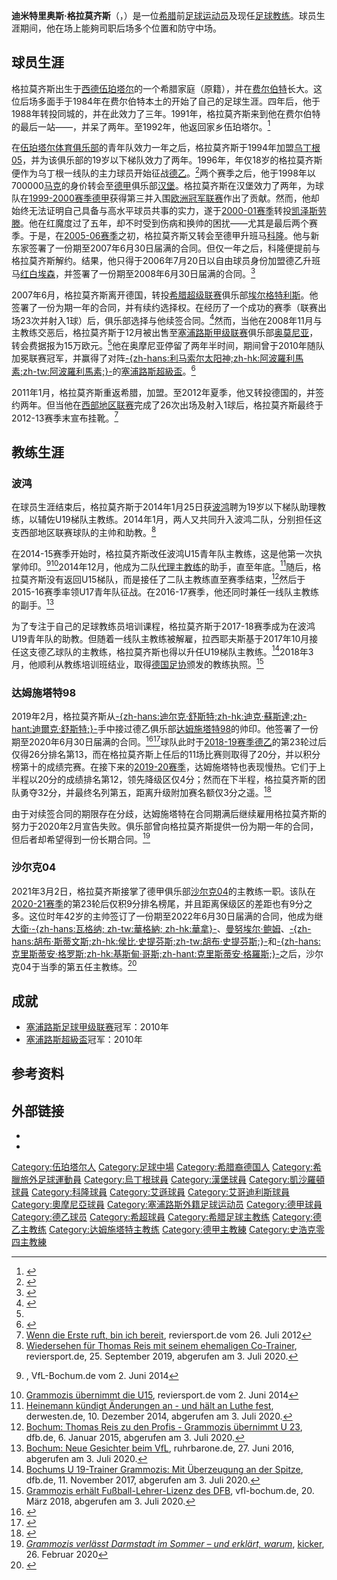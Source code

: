 {{noteTA
|G1=football|G2=uefa|G3=德甲
|T=zh-hans:迪米特里奥斯·格拉莫齐斯;zh-hk:迪米圖斯·加拉蒙斯;zh-hant:迪米特里奧斯·格拉莫齊斯;
|1=zh-hans:迪米特里奥斯;zh-hk:迪米圖斯;zh-hant:迪米特里奧斯;
|2=zh-hans:格拉莫齐斯;zh-hk:加拉蒙斯;zh-hant:格拉莫齊斯;
}}
{{Infobox football biography
| fullname            = {{lang|el|Δημήτρης Γραμμόζης}}
| image          =
| height         = {{height|m=1.79}}
| birth_date     = {{Birth date and age|1978|7|8}}
| birth_place    = {{BRD}}[[伍珀塔尔|伍珀塔尔]]
| position       = [[防守中场|防守中场]]
| currentclub    = 
| youthyears1    = 1984–1988
| youthclubs1    = {{ld|费尔伯特联盟|SV Union Velbert|内菲格斯}}
| youthyears2    = 1988–1991
| youthclubs2    = {{ld|费尔伯特体育及竞赛联合会|SSVg Velbert|费尔伯特}}
| youthyears3    = 1991–1992
| youthclubs3    = {{ld|普鲁士费尔伯特|Borussia Velbert}}
| youthyears4    = 1993
| youthclubs4    = [[伍珀塔尔体育俱乐部|伍珀塔尔]]
| youthyears5    = 1994–1996
| youthclubs5    = [[乌丁根05|乌丁根05]]
| years1         = 1996–1998
| clubs1         = [[乌丁根05|乌丁根05]]
| caps1          = 57
| goals1         = 3
| years2         = 1998–2000
| clubs2         = [[汉堡体育俱乐部|汉堡]]
| caps2          = 32
| goals2         = 1
| years3         = 2000–2005
| clubs3         = [[凯泽斯劳滕足球俱乐部|凯泽斯劳滕]]
| caps3          = 92
| goals3         = 3
| years4         = 2002–2003
| clubs4         = → [[凯泽斯劳滕二队|凯泽斯劳滕二队]]
| caps4          = 2
| goals4         = 0
| years5         = 2005–2006
| clubs5         = [[科隆足球俱乐部|科隆]]
| caps5          = 19
| goals5         = 0
| years6         = 2006–2007
| clubs6         = [[红白埃森|红白埃森]]
| caps6          = 8
| goals6         = 0
| years7         = 2007–2008
| clubs7         = [[埃尔格特利斯足球俱乐部|埃尔格特利斯]]
| caps7          = 32
| goals7         = 3
| years8         = 2009–2011
| clubs8         = [[奧摩尼亞體育會|奥莫尼亚]]
| caps8          = 32
| goals8         = 1
| years9         = 2011–2012
| clubs9         = {{le|克基拉竞技|A.O. Kerkyra}}
| caps9          = 34
| goals9         = 5
| years10        = 2012–2013
| clubs10        = {{le|波鸿二队|VfL Bochum II}}
| caps10         = 26
| goals10        = 1
| totalcaps      = 334
| totalgoals     = 17
| nationalyears1 =
| nationalteam1  = [[希臘21歲以下國家足球隊|希腊U21]]
| nationalcaps1  = 8
| nationalgoals1 = 0
| manageryears1  = 2014
| managerclubs1  = [[波鸿足球俱乐部|波鸿]]U15
| manageryears2  = 2014
| managerclubs2  = {{le|波鸿二队|VfL Bochum II}}（[[看守領隊|代理]]）
| manageryears3  = 2015
| managerclubs3  = {{le|波鸿二队|VfL Bochum II}}
| manageryears4  = 2015–2017
| managerclubs4  = [[波鸿足球俱乐部|波鸿]]U17
| manageryears5  = 2017–2019
| managerclubs5  = [[波鸿足球俱乐部|波鸿]]U19
| manageryears6  = 2019–2020
| managerclubs6  = [[达姆施塔特98|达姆施塔特98]]
| manageryears7  = 2021–2022
| managerclubs7  = [[沙尔克04|沙尔克04]]
}}
'''迪米特里奥斯·格拉莫齐斯'''（{{lang-gr|Δημήτρης Γραμμόζης}}，{{bd|1978年|7月8日|catIdx=Grammozis,Dimitrios}}）是一位[[希腊|希腊]]前[[足球员|足球运动员]]及现任[[足球教练|足球教练]]。球员生涯期间，他在场上能夠司职后场多个位置和防守中场。

== 球员生涯 ==
格拉莫齐斯出生于[[西德|西德]][[伍珀塔尔|伍珀塔尔]]的一个希腊家庭（原籍{{le|凯法洛夫里索|Kefalovryso, Ioannina}}），并在[[费尔伯特|费尔伯特]]长大。这位后场多面手于1984年在费尔伯特本土的{{ld|费尔伯特联盟|SV Union Velbert|内菲格斯体操及体育俱乐部}}开始了自己的足球生涯。四年后，他于1988年转投同城的{{ld|费尔伯特体育及竞赛联合会|SSVg Velbert}}，并在此效力了三年。1991年，格拉莫齐斯来到他在费尔伯特的最后一站——{{ld|普鲁士费尔伯特|Borussia Velbert}}，并呆了两年。至1992年，他返回家乡伍珀塔尔。<ref>{{cite web|url=https://www.sportbuzzer.de/artikel/dimitrios-grammozis-schalke-trainer-im-check-stationen-karriere-bochum-darmstadt/|title=Wer ist Dimitrios Grammozis? Der neue Trainer des FC Schalke 04 im Check|publisher = Sportbuzzer|date=2021-03-03|accessdate=2021-03-05}}</ref>

在[[伍珀塔尔体育俱乐部|伍珀塔尔体育俱乐部]]的青年队效力一年之后，格拉莫齐斯于1994年加盟[[乌丁根05|乌丁根05]]，并为该俱乐部的19岁以下梯队效力了两年。1996年，年仅18岁的格拉莫齐斯便作为乌丁根一线队的主力球员开始征战[[德乙|德乙]]。<ref>{{cite web|url=http://www.skladyfutbol.pl/infopage.php?id=1874|title=KFC Uerdingen 1996–97|publisher = Skladyfutbol.pl|date=2020-01-13|accessdate=2020-01-13}}</ref>两个赛季之后，他于1998年以700000[[德国马克|马克]]的身价转会至[[德甲|德甲]]俱乐部[[汉堡体育俱乐部|汉堡]]。格拉莫齐斯在汉堡效力了两年，为球队在[[1999年至2000年德國足球甲級聯賽|1999-2000赛季德甲]]获得第三并入围[[2000–01年歐洲冠軍聯賽|欧洲冠军联赛]]作出了贡献。然而，他却始终无法证明自己具备与高水平球员共事的实力，遂于[[2000年至2001年德国足球甲级联赛|2000-01赛季]]转投[[凯泽斯劳滕足球俱乐部|凯泽斯劳滕]]。他在红魔度过了五年，却不时受到伤病和换帅的困扰——尤其是最后两个赛季。于是，在[[2005年至2006年德国足球甲级联赛|2005-06赛季]]之初，格拉莫齐斯又转会至德甲升班马[[科隆足球俱乐部|科隆]]。他与新东家签署了一份期至2007年6月30日届满的合同。但仅一年之后，科隆便提前与格拉莫齐斯解约。结果，他只得于2006年7月20日以自由球员身份加盟德乙升班马[[红白埃森|红白埃森]]，并签署了一份期至2008年6月30日届满的合同。<ref>{{cite web|url=https://www.ksta.de/grammozis-wechselt-zu-rot-weiss-essen-13103368?cb=1614927400046|title=Grammozis wechselt zu Rot-Weiss Essen|publisher = Kölner Stadt-Anzeiger|date=2006-07-21|accessdate=2021-03-05}}</ref>

2007年6月，格拉莫齐斯离开德国，转投[[希臘足球超級聯賽|希腊超级联赛]]俱乐部[[埃尔格特利斯足球俱乐部|埃尔格特利斯]]。他签署了一份为期一年的合同，并有续约选择权。在经历了一个成功的赛季（联赛出场23次并射入1球）后，俱乐部选择与他续签合同。<ref name="ergo">{{cite news|url=http://www.athleticradio.gr/ergotelis/5834-stin-omonoia-o-grammozis/ |script-title=el:Στην Ομόνοια ο Γραμμόζης |publisher=athleticradio.gr |date=2008-12-08 |accessdate=2018-05-07 }}</ref>然而，当他在2008年11月与主教练{{le|尼科斯·卡拉格奥吉奥|Nikos Karageorgiou}}交恶后，格拉莫齐斯于12月被出售至[[塞浦路斯甲組足球聯賽|塞浦路斯甲级联赛]]俱乐部[[奧摩尼亞體育會|奥莫尼亚]]，转会费据报为15万欧元。<ref name="ergo"/>他在奥摩尼亚停留了两年半时间，期间曾于2010年随队加冕联赛冠军，并赢得了对阵[[阿波羅利馬素|-{zh-hans:利马索尔太阳神;zh-hk:阿波羅利馬素;zh-tw:阿波羅利馬素;}-]]的[[塞浦路斯超級盃|塞浦路斯超級盃]]。<ref>{{cite web|url=http://www.rsssf.com/tablesc/cypsupcuphist.html|title=Cyprus - List of Super Cup Finals|website=www.rsssf.com|access-date=2018-04-06}}</ref>

2011年1月，格拉莫齐斯重返希腊，加盟{{le|克基拉竞技|A.O. Kerkyra}}。至2012年夏季，他又转投德国的{{le|波鸿二队|VfL Bochum II}}，并签约两年。但当他在[[德国足球西部地区联赛|西部地区联赛]]完成了26次出场及射入1球后，格拉莫齐斯最终于2012-13赛季末宣布挂靴。<ref>[https://www.reviersport.de/202116---vfl-ii-dimitrios-grammozis-soll-team-fuehren.html Wenn die Erste ruft, bin ich bereit], reviersport.de vom 26. Juli 2012</ref>

== 教练生涯 ==
=== 波鸿 ===
在球员生涯结束后，格拉莫齐斯于2014年1月25日获[[波鸿足球俱乐部|波鸿]]聘为19岁以下梯队助理教练，以辅佐U19梯队主教练{{ld|托马斯·赖斯 (足球运动员)|Thomas Reis (Fußballspieler)|托马斯·赖斯}}。2014年1月，两人又共同升入波鸿二队，分别担任这支西部地区联赛球队的主帅和助教。<ref>[https://www.reviersport.de/artikel/wiedersehen-fuer-thomas-reis-mit-seinem-ehemaligen-co-trainer/ Wiedersehen für Thomas Reis mit seinem ehemaligen Co-Trainer], reviersport.de, 25. September 2019, abgerufen am 3. Juli 2020.</ref>

在2014-15赛季开始时，格拉莫齐斯改任波鸿U15青年队主教练，这是他第一次执掌帅印。<ref>{{Wayback |url=http://www.vfl-bochum.de/site/_home/_aktuelles/aktuelles/14471_nachwuchsgrammozisuuml_x_semi_x_bernimmtu15p.htm |title=Nachwuchs: Grammozis übernimmt U15 |date=20140810162919 }}, VfL-Bochum.de vom 2. Juni 2014</ref><ref>[https://www.reviersport.de/275668---vfl-grammozis-uebernimmt-u15.html Grammozis übernimmt die U15], reviersport.de vom 2. Juni 2014</ref>2014年12月，他成为二队[[看守領隊|代理主教练]]{{ld|弗兰克·海涅曼|Frank Heinemann (Fußballspieler)}}的助手，直至年底。<ref>[https://www.derwesten.de/sport/fussball/vfl/heinemann-kuendigt-aenderungen-an-und-haelt-an-luthe-fest-id10132330.html Heinemann kündigt Änderungen an - und hält an Luthe fest], derwesten.de, 10. Dezember 2014, abgerufen am 3. Juli 2020.</ref>随后，格拉莫齐斯没有返回U15梯队，而是接任了二队主教练直至赛季结束，<ref>[https://www.dfb.de/news/detail/bochum-thomas-reis-zu-den-profis-grammozis-uebernimmt-u-23-114017/?no_cache=1 Bochum: Thomas Reis zu den Profis - Grammozis übernimmt U 23], dfb.de, 6. Januar 2015, abgerufen am 3. Juli 2020.</ref>然后于2015-16赛季率领U17青年队征战{{ld|17岁以下德甲联赛|B-Junioren-Bundesliga}}。在2016-17赛季，他还同时兼任一线队主教练{{ld|盖特扬·费尔贝克|Gertjan Verbeek}}的副手。<ref>[https://www.ruhrbarone.de/bochum-2/129536 Bochum: Neue Gesichter beim VfL], ruhrbarone.de, 27. Juni 2016, abgerufen am 3. Juli 2020.</ref>

为了专注于自己的足球教练员培训课程，格拉莫齐斯于2017-18赛季成为{{ld|延斯·拉西耶夫斯基|Jens Rasiejewski}}在波鸿U19青年队的助教。但随着一线队主教练{{ld|伊斯迈尔·阿塔兰|Ismail Atalan}}被解雇，拉西耶夫斯基于2017年10月接任这支德乙球队的主教练，格拉莫齐斯也得以升任U19梯队主教练。<ref>[https://www.dfb.de/news/detail/bochums-u-19-trainer-grammozis-mit-ueberzeugung-an-der-spitze-177648/ Bochums U 19-Trainer Grammozis: Mit Überzeugung an der Spitze], dfb.de, 11. November 2017, abgerufen am 3. Juli 2020.</ref>2018年3月，他顺利从教练培训班结业，取得[[德国足协|德国足协]]颁发的教练执照。<ref>[https://www.vfl-bochum.de/news/uebersicht/talentwerk/grammozis-erhaelt-fussball-lehrer-lizenz-des-dfb/ Grammozis erhält Fußball-Lehrer-Lizenz des DFB], vfl-bochum.de, 20. März 2018, abgerufen am 3. Juli 2020.</ref>

=== 达姆施塔特98 ===
2019年2月，格拉莫齐斯从[[迪尔克·舒斯特|-{zh-hans:迪尔克·舒斯特;zh-hk:迪克·蘇斯達;zh-hant:迪爾克·舒斯特;}-]]手中接过德乙俱乐部[[达姆施塔特98|达姆施塔特98]]的帅印。他签署了一份期至2020年6月30日届满的合同。<ref>{{Cite web|url=https://www.sv98.de/home/lilien/aktuelles/details/news/mit-malocher-mentalitaet-und-ehrlicher-arbeit/?tx_news_pi1%5Bcontroller%5D=News&tx_news_pi1%5Baction%5D=detail&cHash=7462786419e94e8e89c9918cdbceb586|title=Mit "Malocher-Mentalität" und "ehrlicher Arbeit" |date=2019-02-24|work=sv98.de}}</ref><ref>{{Cite web |url=https://www.kicker.de/769913/artikel|title=Grammozis verlässt Darmstadt im Sommer – und erklärt, warum |date=2020-02-26|website=kicker.de|access-date=2020-02-26}}</ref>球队此时于[[2018年至2019年德国足球乙级联赛|2018-19赛季德乙]]的第23轮过后仅得26分排名第13，而在格拉莫齐斯上任后的11场比赛则取得了20分，并以积分榜第十的成绩完赛。在接下来的[[2019年至2020年德国足球乙级联赛|2019-20赛季]]，达姆施塔特也表现慢热。它们于上半程以20分的成绩排名第12，领先降级区仅4分；然而在下半程，格拉莫齐斯的团队勇夺32分，并最终名列第五，距离升级附加赛名额仅3分之遥。<ref>{{Cite web | url=https://voice.hupu.com/soccer/2597766.html | title=德乙大结局：斯图加特重返德甲，汉堡惨败无缘升级 | publisher=虎扑足球 | date=2020-06-28 | accessdate=2020-07-78 | archive-date=2020-07-28 | archive-url=https://web.archive.org/web/20200728082929/https://voice.hupu.com/soccer/2597766.html | dead-url=no }}</ref>

由于对续签合同的期限存在分歧，达姆施塔特在合同期满后继续雇用格拉莫齐斯的努力于2020年2月宣告失败。俱乐部曾向格拉莫齐斯提供一份为期一年的合同，但后者却希望得到一份长期合同。<ref>[https://www.kicker.de/769913/artikel ''Grammozis verlässt Darmstadt im Sommer – und erklärt, warum''], [[踢球者|kicker]], 26. Februar 2020</ref>

=== 沙尔克04 ===
2021年3月2日，格拉莫齐斯接掌了德甲俱乐部[[沙尔克04|沙尔克04]]的主教练一职。该队在[[2020年至2021年德国足球甲级联赛|2020-21赛季]]的第23轮后仅积9分排名榜尾，并且距离保级区的差距也有9分之多。这位时年42岁的主帅签订了一份期至2022年6月30日届满的合同，他成为继[[大衛·華格納|大衛·-{zh-hans:瓦格纳; zh-tw:華格納; zh-hk:華拿}-]]、[[曼努埃尔·鲍姆|曼努埃尔·鲍姆]]、[[胡布·斯蒂文斯|-{zh-hans:胡布·斯蒂文斯;zh-hk:侯比·史提芬斯;zh-tw:胡布·史提芬斯;}-]]和[[克里斯蒂安·格罗斯_(足球教练)|-{zh-hans:克里斯蒂安·格罗斯;zh-hk:基斯甸·哥斯;zh-hant:克里斯蒂安·格羅斯;}-]]之后，沙尔克04于当季的第五任主教练。<ref>{{Cite web |url=https://schalke04.de/personal/dimitrios-grammozis-chef-trainer/|title=Dimitrios Grammozis ist neuer Chef-Trainer des S04|date=2021-03-02|website=schalke04.de |publisher=Schalke 04 |access-date=2021-03-02}}</ref> 

== 成就 ==
* [[塞浦路斯甲組足球聯賽|塞浦路斯足球甲级联赛]]冠军：2010年
* [[塞浦路斯超級盃|塞浦路斯超級盃]]冠军：2010年

== 参考资料 ==
{{reflist|2}}

== 外部链接 ==
* {{Wfb|dimitrios-grammozis}}
* {{Transfermarkt|7}}

{{DEFAULTSORT:Grammozis, Dimitrios}}
[[Category:伍珀塔尔人|Category:伍珀塔尔人]]
[[Category:足球中場|Category:足球中場]]
[[Category:希腊裔德国人|Category:希腊裔德国人]]
[[Category:希臘旅外足球運動員|Category:希臘旅外足球運動員]]
[[Category:烏丁根球員|Category:烏丁根球員]]
[[Category:漢堡球員|Category:漢堡球員]]
[[Category:凱沙羅頓球員|Category:凱沙羅頓球員]]
[[Category:科隆球員|Category:科隆球員]]
[[Category:艾遜球員|Category:艾遜球員]]
[[Category:艾哥迪利斯球員|Category:艾哥迪利斯球員]]
[[Category:奧摩尼亞球員|Category:奧摩尼亞球員]]
[[Category:塞浦路斯外籍足球运动员|Category:塞浦路斯外籍足球运动员]]
[[Category:德甲球員|Category:德甲球員]]
[[Category:德乙球员|Category:德乙球员]]
[[Category:希超球員|Category:希超球員]]
[[Category:希腊足球主教练|Category:希腊足球主教练]]
[[Category:德乙主教练|Category:德乙主教练]]
[[Category:达姆施塔特主教练|Category:达姆施塔特主教练]]
[[Category:德甲主教練|Category:德甲主教練]]
[[Category:史浩克零四主教練|Category:史浩克零四主教練]]